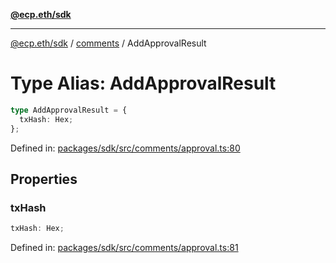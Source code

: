 [**@ecp.eth/sdk**](../../index.mdx)

***

[@ecp.eth/sdk](/sdk-reference/index.mdx) / [comments](/sdk-reference/comments/index.mdx) / AddApprovalResult

# Type Alias: AddApprovalResult

```ts
type AddApprovalResult = {
  txHash: Hex;
};
```

Defined in: [packages/sdk/src/comments/approval.ts:80](https://github.com/ecp-eth/comments-monorepo/blob/main/packages/sdk/src/comments/approval.ts#L80)

## Properties

### txHash

```ts
txHash: Hex;
```

Defined in: [packages/sdk/src/comments/approval.ts:81](https://github.com/ecp-eth/comments-monorepo/blob/main/packages/sdk/src/comments/approval.ts#L81)
